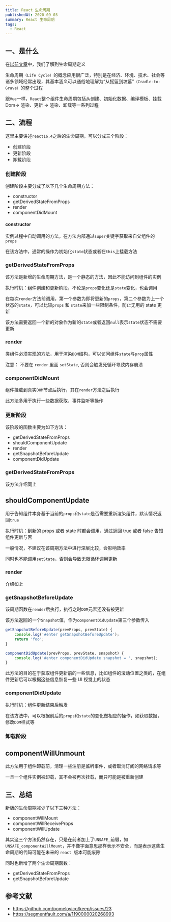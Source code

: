 ```yaml
---
title: React 生命周期
publishedAt: 2020-09-03
summary: React 生命周期
tags:
  - React
---
```


## 一、是什么

在[以前文章](https://mp.weixin.qq.com/s?__biz=MzU1OTgxNDQ1Nw==&mid=2247484176&idx=1&sn=5623421ed2678046ed9e438aadf6e26f&chksm=fc10c146cb67485015f24f7e9f5862c4c685fc33485fe30e1b375a534b4031978439c554e0c0&scene=178&cur_album_id=1711105826272116736#rd)中，我们了解到生命周期定义

生命周期`（Life Cycle）`的概念应用很广泛，特别是在经济、环境、技术、社会等诸多领域经常出现，其基本涵义可以通俗地理解为“从摇篮到坟墓”`（Cradle-to-Grave）`的整个过程

跟`Vue`一样，`React`整个组件生命周期包括从创建、初始化数据、编译模板、挂载 Dom→ 渲染、更新 → 渲染、卸载等一系列过程

## 二、流程

这里主要讲述`react16.4`之后的生命周期，可以分成三个阶段：

- 创建阶段
- 更新阶段
- 卸载阶段

### 创建阶段

创建阶段主要分成了以下几个生命周期方法：

- constructor
- getDerivedStateFromProps
- render
- componentDidMount

#### constructor

实例过程中自动调用的方法，在方法内部通过`super`关键字获取来自父组件的`props`

在该方法中，通常的操作为初始化`state`状态或者在`this`上挂载方法

### getDerivedStateFromProps

该方法是新增的生命周期方法，是一个静态的方法，因此不能访问到组件的实例

执行时机：组件创建和更新阶段，不论是`props`变化还是`state`变化，也会调用

在每次`render`方法前调用，第一个参数为即将更新的`props`，第二个参数为上一个状态的`state`，可以比较`props` 和 `state`来加一些限制条件，防止无用的 state 更新

该方法需要返回一个新的对象作为新的`state`或者返回`null`表示`state`状态不需要更新

### render

类组件必须实现的方法，用于渲染`DOM`结构，可以访问组件`state`与`prop`属性

注意： 不要在 `render` 里面 `setState`, 否则会触发死循环导致内存崩溃

### componentDidMount

组件挂载到真实`DOM`节点后执行，其在`render`方法之后执行

此方法多用于执行一些数据获取，事件监听等操作

### 更新阶段

该阶段的函数主要为如下方法：

- getDerivedStateFromProps
- shouldComponentUpdate
- render
- getSnapshotBeforeUpdate
- componentDidUpdate

### getDerivedStateFromProps

该方法介绍同上

## shouldComponentUpdate

用于告知组件本身基于当前的`props`和`state`是否需要重新渲染组件，默认情况返回`true`

执行时机：到新的 props 或者 state 时都会调用，通过返回 true 或者 false 告知组件更新与否

一般情况，不建议在该周期方法中进行深层比较，会影响效率

同时也不能调用`setState`，否则会导致无限循环调用更新

### render

介绍如上

### getSnapshotBeforeUpdate

该周期函数在`render`后执行，执行之时`DOM`元素还没有被更新

该方法返回的一个`Snapshot`值，作为`componentDidUpdate`第三个参数传入

```jsx
getSnapshotBeforeUpdate(prevProps, prevState) {
    console.log('#enter getSnapshotBeforeUpdate');
    return 'foo';
}

componentDidUpdate(prevProps, prevState, snapshot) {
    console.log('#enter componentDidUpdate snapshot = ', snapshot);
}
```

此方法的目的在于获取组件更新前的一些信息，比如组件的滚动位置之类的，在组件更新后可以根据这些信息恢复一些 UI 视觉上的状态

### componentDidUpdate

执行时机：组件更新结束后触发

在该方法中，可以根据前后的`props`和`state`的变化做相应的操作，如获取数据，修改`DOM`样式等

### 卸载阶段

## componentWillUnmount

此方法用于组件卸载前，清理一些注册是监听事件，或者取消订阅的网络请求等

一旦一个组件实例被卸载，其不会被再次挂载，而只可能是被重新创建

## 三、总结

新版的生命周期减少了以下三种方法：

- componentWillMount
- componentWillReceiveProps
- componentWillUpdate

其实这三个方法仍然存在，只是在前者加上了`UNSAFE_`前缀，如`UNSAFE_componentWillMount`，并不像字面意思那样表示不安全，而是表示这些生命周期的代码可能在未来的 `react `版本可能废除

同时也新增了两个生命周期函数：

- getDerivedStateFromProps
- getSnapshotBeforeUpdate

## 参考文献

- https://github.com/pomelovico/keep/issues/23
- https://segmentfault.com/a/1190000020268993
